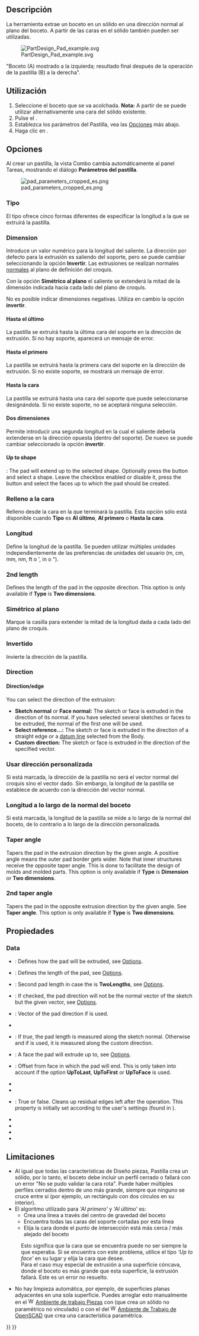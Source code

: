 <languages/>

<div class="mw-translate-fuzzy">
{{Docnav/es
|[[PartDesign_Clone/es|Crear un clon]]
|[[PartDesign_Revolution/es|Rotación]]
|[[PartDesign_Workbench/es|DiseñoPieza]]
|IconL=PartDesign_Clone.svg
|IconR=PartDesign_Revolution.svg
|IconC=Workbench_PartDesign.svg
}}
</div>

<div class="mw-translate-fuzzy">
{{GuiCommand/es
|Name=PartDesign Pad
|Name/es=DiseñoPieza Pastilla
|MenuLocation=DiseñoPieza → Crear una característica aditiva → Pastilla
|Workbenches=[[PartDesign_Workbench/es|DiseñoPiezas]]
|SeeAlso=[[PartDesign_Pocket/es|DiseñoPiezas Cajera]]
}}
</div>

<span id="Description"></span>
==Descripción==

<div class="mw-translate-fuzzy">
La {{KEY|[[Image:PartDesign_Pad.svg|16px]] [[PartDesign_Pad/es|DiseñoPieza Pastilla]]}} herramienta extrae un boceto en un sólido en una dirección normal al plano del boceto. A partir de {{VersionPlus/es|0.17}} las caras en el sólido también pueden ser utilizadas.
</div>

[[File:PartDesign Pad example.svg|none]]

<div class="mw-translate-fuzzy">
"Boceto (A) mostrado a la izquierda; resultado final después de la operación de la pastilla (B) a la derecha".
</div>

<span id="Usage"></span>
==Utilización==

<div class="mw-translate-fuzzy">
# Seleccione el boceto que se va acolchada. '''Nota:''' A partir de {{VersionPlus/es|0.17}} se puede utilizar alternativamente una cara del sólido existente.
# Pulse el {{Button|[[Image:PartDesign_Pad.svg|16px]] '''Pastilla'''}}.
# Establezca los parámetros del Pastilla, vea las [[#Opciones|Opciones]] más abajo.
# Haga clic en {{KEY|OK}}.
</div>

<span id="Options"></span>
==Opciones==

<div class="mw-translate-fuzzy">
Al crear un pastilla, la vista Combo cambia automáticamente al panel Tareas, mostrando el diálogo '''Parámetros del pastilla'''.
</div>

<div class="mw-translate-fuzzy">
[[Image:pad_parameters_cropped_es.png|frame|left]]
</div>

<span id="Type"></span>
===Tipo===

<div class="mw-translate-fuzzy">
El tipo ofrece cinco formas diferentes de especificar la longitud a la que se extruirá la pastilla.
</div>

<span id="Dimension"></span>
===Dimension===

<div class="mw-translate-fuzzy">
Introduce un valor numérico para la longitud del saliente. La dirección por defecto para la extrusión es saliendo del soporte, pero se puede cambiar seleccionando la opción '''Invertir'''. Las extrusiones se realizan normales [http://en.wikipedia.org/wiki/Surface_normal normales] al plano de definición del croquis.

Con la opción '''Simétrico al plano''' el saliente se extenderá la mitad de la dimensión indicada hacia cada lado del plano de croquis.

No es posible indicar dimensiones negativas. Utiliza en cambio la opción '''invertir'''.
</div>

<span id="To_last"></span>
====Hasta el último====

<div class="mw-translate-fuzzy">
La pastilla se extruirá hasta la última cara del soporte en la dirección de extrusión. Si no hay soporte, aparecerá un mensaje de error.
</div>

<span id="To_first"></span>
====Hasta el primero====

<div class="mw-translate-fuzzy">
La pastilla se extruirá hasta la primera cara del soporte en la dirección de extrusión. Si no existe soporte, se mostrará un mensaje de error.
</div>

<span id="Up_to_face"></span>
====Hasta la cara====

<div class="mw-translate-fuzzy">
La pastilla se extruirá hasta una cara del soporte que puede seleccionarse designándola. Si no existe soporte, no se aceptará ninguna selección.
</div>

<span id="Two_dimensions"></span>
====Dos dimensiones====

<div class="mw-translate-fuzzy">
Permite introducir una segunda longitud en la cual el saliente debería extenderse en la dirección opuesta (dentro del soporte). De nuevo se puede cambiar seleccionado la opción '''invertir'''.
</div>

====Up to shape====

{{Version|1.0}}: The pad will extend up to the selected shape. Optionally press the {{Button|Select shape}} button and select a shape. Leave the {{Button|Select all faces}} checkbox enabled or disable it, press the {{Button|Select faces}} button and select the faces up to which the pad should be created.

<span id="Offset_to_face"></span>
=== Relleno a la cara ===

<div class="mw-translate-fuzzy">
Relleno desde la cara en la que terminará la  pastilla. Esta opción sólo está disponible cuando '''Tipo''' es '''Al último''', '''Al primero''' o '''Hasta la cara'''.
</div>

<span id="Length"></span>
===Longitud===

<div class="mw-translate-fuzzy">
Define la longitud de la pastilla. Se pueden utilizar múltiples unidades independientemente de las preferencias de unidades del usuario (m, cm, mm, nm, ft o ', in o ").
</div>

=== 2nd length ===

Defines the length of the pad in the opposite direction. This option is only available if '''Type''' is '''Two dimensions'''.

<span id="Symmetric_to_plane"></span>
=== Simétrico al plano===

<div class="mw-translate-fuzzy">
Marque la casilla para extender la mitad de la longitud dada a cada lado del plano de croquis.
</div>

<span id="Reversed"></span>
=== Invertido ===

Invierte la dirección de la pastilla.

===Direction===

==== Direction/edge ====

You can select the direction of the extrusion:

* '''Sketch normal''' or '''Face normal:''' The sketch or face is extruded in the direction of its normal. If you have selected several sketches or faces to be extruded, the normal of the first one will be used.
* '''Select reference...:''' The sketch or face is extruded in the direction of a straight edge or a [[PartDesign_Line|datum line]] selected from the Body.
* '''Custom direction:''' The sketch or face is extruded in the direction of the specified vector.

<span id="Show_direction"></span>
<div class="mw-translate-fuzzy">
=== Usar dirección personalizada ===
</div> 

<div class="mw-translate-fuzzy">
{{Version/es|0.19}}
Si está marcada, la dirección de la pastilla no será el vector normal del croquis sino el vector dado. Sin embargo, la longitud de la pastilla se establece de acuerdo con la dirección del vector normal.
</div>

<span id="Length_along_sketch_normal"></span>
<div class="mw-translate-fuzzy">
=== Longitud a lo largo de la normal del boceto ===
</div>

<div class="mw-translate-fuzzy">
Si está marcada, la longitud de la pastilla se mide a lo largo de la normal del boceto, de lo contrario a lo largo de la dirección personalizada. {{Version/es|0.20}}
</div>

=== Taper angle ===

Tapers the pad in the extrusion direction by the given angle. A positive angle means the outer pad border gets wider. Note that inner structures receive the opposite taper angle. This is done to facilitate the design of molds and molded parts. This option is only available if '''Type''' is '''Dimension''' or '''Two dimensions'''.

=== 2nd taper angle ===

Tapers the pad in the opposite extrusion direction by the given angle. See '''Taper angle'''. This option is only available if '''Type''' is '''Two dimensions'''.

<span id="Properties"></span>
==Propiedades==

===Data===

{{TitleProperty|Pad}}

* {{PropertyData|Type|Enumeration}}: Defines how the pad will be extruded, see [[#Options|Options]].
* {{PropertyData|Length|Length}}: Defines the length of the pad, see [[#Options|Options]].
* {{PropertyData|Length2|Length}}: Second pad length in case the {{PropertyData|Type}} is '''TwoLengths''', see [[#Options|Options]].
* {{PropertyData|Use Custom Vector|Bool}}: If checked, the pad direction will not be the normal vector of the sketch but the given vector, see [[#Options|Options]].
* {{PropertyData|Direction|Vector}}: Vector of the pad direction if {{PropertyData|Use Custom Vector}} is used.
* {{PropertyData|Reference Axis|LinkSub}}
* {{PropertyData|Along Sketch Normal|Bool}}: If ''true'', the pad length is measured along the sketch normal. Otherwise and if {{PropertyData|Use Custom Vector}} is used, it is measured along the custom direction.
* {{PropertyData|Up To Face|LinkSub}}: A face the pad will extrude up to, see [[#Options|Options]].
* {{PropertyData|Offset|Length}}: Offset from face in which the pad will end. This is only taken into account if the {{PropertyData|Type}} option '''UpToLast''', '''UpToFirst''' or '''UpToFace''' is used.
* {{PropertyData|Taper Angle|Angle}}
* {{PropertyData|Taper Angle2|Angle}}

{{TitleProperty|Part Design}}

* {{PropertyData|Refine|Bool}}: True or false. Cleans up residual edges left after the operation. This property is initially set according to the user's settings (found in {{MenuCommand|Preferences → Part Design → General → Model settings}}).

{{TitleProperty|Sketch Based}}

* {{PropertyData|Profile|LinkSub}}
* {{PropertyData|Midplane|Bool}}
* {{PropertyData|Reversed|Bool}}
* {{PropertyData|Allow Multi Face|Bool}}

<span id="Limitations"></span>
==Limitaciones==

<div class="mw-translate-fuzzy">
* Al igual que todas las características de Diseño piezas, Pastilla crea un sólido, por lo tanto, el boceto debe incluir un perfil cerrado o fallará con un error "No se pudo validar la cara rota". Puede haber múltiples perfiles cerrados dentro de uno más grande, siempre que ninguno se cruce entre sí (por ejemplo, un rectángulo con dos círculos en su interior).
* El algoritmo utilizado para '' 'Al primero' '' y '' 'Al último' '' es:
** Crea una línea a través del centro de gravedad del boceto
** Encuentra todas las caras del soporte cortadas por esta línea
** Elija la cara donde el punto de intersección está más cerca / más alejado del boceto
: Esto significa que la cara que se encuentra puede no ser siempre la que esperaba. Si se encuentra con este problema, utilice el tipo '' 'Up to face' '' en su lugar y elija la cara que desee.
: Para el caso muy especial de extrusión a una superficie cóncava, donde el boceto es más grande que esta superficie, la extrusión fallará. Este es un error no resuelto.
* {{VersionMinus/es|0.16}} No hay limpieza automática, por ejemplo, de superficies planas adyacentes en una sola superficie. Puedes arreglar esto manualmente en el [[Image:Workbench_Part.svg|16px]] [[Part Workbench/es|Ambiente de trabajo Piezas]] con {{Button|[[Image:Part_RefineShape.svg|16px]] [[Part RefineShape/es|Piezas AfinarForma]]}} (que crea un sólido no paramétrico no vinculado) o con el {{Button|[[Image:OpenSCAD RefineShapeFeature.svg|16px]] [[OpenSCAD RefineShapeFeature/es|OpenSCAD FunciónRefinarForma]]}} del [[Image:Workbench_OpenSCAD.svg|16px]] [[OpenSCAD_Workbench/es|Ambiente de Trabajo de OpenSCAD]] que crea una característica paramétrica.
</div>


<div class="mw-translate-fuzzy">
{{Docnav/es
|[[PartDesign_Clone/es|Crear un clon]]
|[[PartDesign_Revolution/es|Rotación]]
|[[PartDesign_Workbench/es|DiseñoPieza]]
|IconL=PartDesign_Clone.svg
|IconR=PartDesign_Revolution.svg
|IconC=Workbench_PartDesign.svg
}}
</div>

{{PartDesign Tools navi{{#translation:}}}}
{{Userdocnavi{{#translation:}}}}
